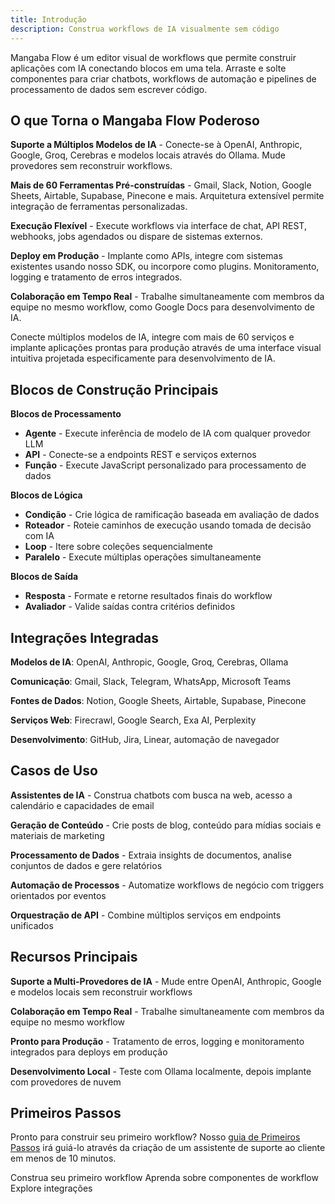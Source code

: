 ```yaml
---
title: Introdução
description: Construa workflows de IA visualmente sem código
---
```



Mangaba Flow é um editor visual de workflows que permite construir aplicações com IA conectando blocos em uma tela. Arraste e solte componentes para criar chatbots, workflows de automação e pipelines de processamento de dados sem escrever código.

## O que Torna o Mangaba Flow Poderoso

**Suporte a Múltiplos Modelos de IA** - Conecte-se à OpenAI, Anthropic, Google, Groq, Cerebras e modelos locais através do Ollama. Mude provedores sem reconstruir workflows.

**Mais de 60 Ferramentas Pré-construídas** - Gmail, Slack, Notion, Google Sheets, Airtable, Supabase, Pinecone e mais. Arquitetura extensível permite integração de ferramentas personalizadas.

**Execução Flexível** - Execute workflows via interface de chat, API REST, webhooks, jobs agendados ou dispare de sistemas externos.

**Deploy em Produção** - Implante como APIs, integre com sistemas existentes usando nosso SDK, ou incorpore como plugins. Monitoramento, logging e tratamento de erros integrados.

**Colaboração em Tempo Real** - Trabalhe simultaneamente com membros da equipe no mesmo workflow, como Google Docs para desenvolvimento de IA.

Conecte múltiplos modelos de IA, integre com mais de 60 serviços e implante aplicações prontas para produção através de uma interface visual intuitiva projetada especificamente para desenvolvimento de IA.

## Blocos de Construção Principais

**Blocos de Processamento**

- **Agente** - Execute inferência de modelo de IA com qualquer provedor LLM
- **API** - Conecte-se a endpoints REST e serviços externos  
- **Função** - Execute JavaScript personalizado para processamento de dados

**Blocos de Lógica**

- **Condição** - Crie lógica de ramificação baseada em avaliação de dados
- **Roteador** - Roteie caminhos de execução usando tomada de decisão com IA
- **Loop** - Itere sobre coleções sequencialmente
- **Paralelo** - Execute múltiplas operações simultaneamente

**Blocos de Saída**

- **Resposta** - Formate e retorne resultados finais do workflow
- **Avaliador** - Valide saídas contra critérios definidos

## Integrações Integradas

**Modelos de IA**: OpenAI, Anthropic, Google, Groq, Cerebras, Ollama

**Comunicação**: Gmail, Slack, Telegram, WhatsApp, Microsoft Teams

**Fontes de Dados**: Notion, Google Sheets, Airtable, Supabase, Pinecone

**Serviços Web**: Firecrawl, Google Search, Exa AI, Perplexity

**Desenvolvimento**: GitHub, Jira, Linear, automação de navegador

## Casos de Uso

**Assistentes de IA** - Construa chatbots com busca na web, acesso a calendário e capacidades de email

**Geração de Conteúdo** - Crie posts de blog, conteúdo para mídias sociais e materiais de marketing

**Processamento de Dados** - Extraia insights de documentos, analise conjuntos de dados e gere relatórios

**Automação de Processos** - Automatize workflows de negócio com triggers orientados por eventos

**Orquestração de API** - Combine múltiplos serviços em endpoints unificados

## Recursos Principais

**Suporte a Multi-Provedores de IA** - Mude entre OpenAI, Anthropic, Google e modelos locais sem reconstruir workflows

**Colaboração em Tempo Real** - Trabalhe simultaneamente com membros da equipe no mesmo workflow

**Pronto para Produção** - Tratamento de erros, logging e monitoramento integrados para deploys em produção

**Desenvolvimento Local** - Teste com Ollama localmente, depois implante com provedores de nuvem

## Primeiros Passos

Pronto para construir seu primeiro workflow? Nosso [guia de Primeiros Passos](/getting-started) irá guiá-lo através da criação de um assistente de suporte ao cliente em menos de 10 minutos.

<Cards>
  <Card title="Primeiros Passos" href="/getting-started">
    Construa seu primeiro workflow
  </Card>
  <Card title="Blocos" href="/blocks">
    Aprenda sobre componentes de workflow
  </Card>
  <Card title="Ferramentas" href="/tools">
    Explore integrações
  </Card>
</Cards>
